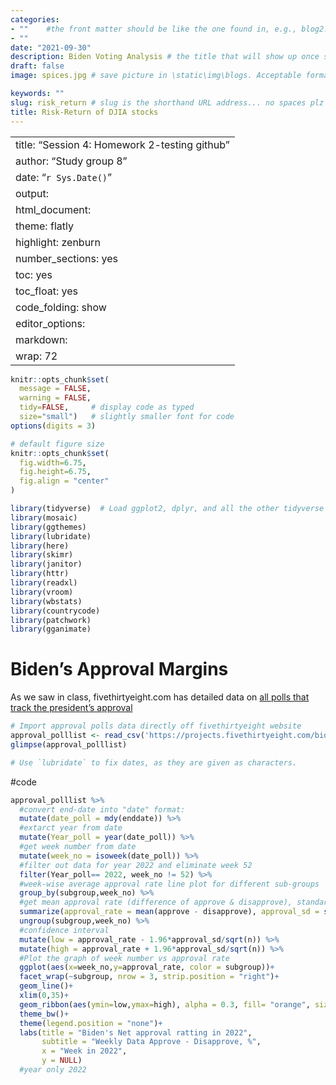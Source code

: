 ```yaml
---
categories:  
- ""    #the front matter should be like the one found in, e.g., blog2.md. It cannot be like the normal Rmd we used
- ""
date: "2021-09-30"
description: Biden Voting Analysis # the title that will show up once someone gets to this page
draft: false
image: spices.jpg # save picture in \static\img\blogs. Acceptable formats= jpg, jpeg, or png . Your iPhone pics wont work

keywords: ""
slug: risk_return # slug is the shorthand URL address... no spaces plz
title: Risk-Return of DJIA stocks
---
```

  

---
title: "Session 4: Homework 2-testing github"
author: "Study group 8"
date: "`r Sys.Date()`"
output:
  html_document:
    theme: flatly
    highlight: zenburn
    number_sections: yes
    toc: yes
    toc_float: yes
    code_folding: show
editor_options: 
  markdown: 
    wrap: 72
---

```r
knitr::opts_chunk$set(
  message = FALSE, 
  warning = FALSE, 
  tidy=FALSE,     # display code as typed
  size="small")   # slightly smaller font for code
options(digits = 3)

# default figure size
knitr::opts_chunk$set(
  fig.width=6.75, 
  fig.height=6.75,
  fig.align = "center"
)
```

```r
library(tidyverse)  # Load ggplot2, dplyr, and all the other tidyverse packages
library(mosaic)
library(ggthemes)
library(lubridate)
library(here)
library(skimr)
library(janitor)
library(httr)
library(readxl)
library(vroom)
library(wbstats)
library(countrycode)
library(patchwork)
library(gganimate)
```

# Biden's Approval Margins

As we saw in class, fivethirtyeight.com has detailed data on [all polls
that track the president's
approval](https://projects.fivethirtyeight.com/biden-approval-ratings)

```r
# Import approval polls data directly off fivethirtyeight website
approval_polllist <- read_csv('https://projects.fivethirtyeight.com/biden-approval-data/approval_polllist.csv') 
glimpse(approval_polllist)

# Use `lubridate` to fix dates, as they are given as characters.
```

#code

```r
approval_polllist %>% 
  #convert end-date into "date" format:
  mutate(date_poll = mdy(enddate)) %>% 
  #extarct year from date
  mutate(Year_poll = year(date_poll)) %>%
  #get week number from date 
  mutate(week_no = isoweek(date_poll)) %>%
  #filter out data for year 2022 and eliminate week 52
  filter(Year_poll== 2022, week_no != 52) %>%
  #week-wise average approval rate line plot for different sub-groups 
  group_by(subgroup,week_no) %>% 
  #get mean approval rate (difference of approve & disapprove), standard deviation of approval rate and total number   of votes in each group
  summarize(approval_rate = mean(approve - disapprove), approval_sd = sd(approve-disapprove), n = n()) %>% 
  ungroup(subgroup,week_no) %>% 
  #confidence interval
  mutate(low = approval_rate - 1.96*approval_sd/sqrt(n)) %>%
  mutate(high = approval_rate + 1.96*approval_sd/sqrt(n)) %>%
  #Plot the graph of week number vs approval rate 
  ggplot(aes(x=week_no,y=approval_rate, color = subgroup))+
  facet_wrap(~subgroup, nrow = 3, strip.position = "right")+
  geom_line()+
  xlim(0,35)+
  geom_ribbon(aes(ymin=low,ymax=high), alpha = 0.3, fill= "orange", size = 0.8)+
  theme_bw()+
  theme(legend.position = "none")+
  labs(title = "Biden's Net approval ratting in 2022",
       subtitle = "Weekly Data Approve - Disapprove, %",
       x = "Week in 2022", 
       y = NULL)
  #year only 2022
```

